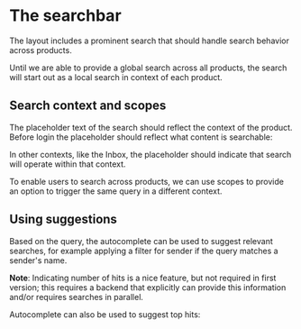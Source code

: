 
<Meta title="Layout/Searchbar" />

# The searchbar

The layout includes a prominent search that should handle search behavior across products.

Until we are able to provide a global search across all products, the search will start out as a local search in context of each product.

## Search context and scopes

The placeholder text of the search should reflect the context of the product. Before login the placeholder should reflect what content is searchable:

<Canvas of={Searchbar.GlobalSearch} />

In other contexts, like the Inbox, the placeholder should indicate that search will operate within that context.

<Canvas of={Searchbar.InboxSearch} />

To enable users to search across products, we can use scopes to provide an option to trigger the same query in a different context.

<Canvas of={Searchbar.InboxScopesExpanded} />

## Using suggestions

Based on the query, the autocomplete can be used to suggest relevant searches, for example applying a filter for sender if the query matches a sender's name.

**Note**: Indicating number of hits is a nice feature, but not required in first version; this requires a backend that explicitly can provide this information and/or requires searches in parallel.

<Canvas of={Autocomplete.SuggestedFilters} />

Autocomplete can also be used to suggest top hits:

<Canvas of={Autocomplete.SuggestedHits} />
